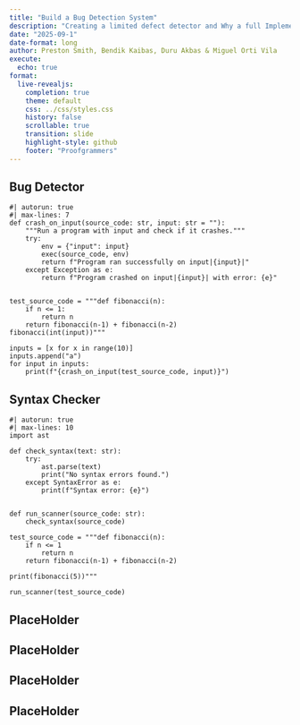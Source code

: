 ```yaml
---
title: "Build a Bug Detection System"
description: "Creating a limited defect detector and Why a full Implementation is not possible"
date: "2025-09-1"
date-format: long
author: Preston Smith, Bendik Kaibas, Duru Akbas & Miguel Orti Vila
execute:
  echo: true
format:
  live-revealjs:
    completion: true
    theme: default
    css: ../css/styles.css
    history: false
    scrollable: true
    transition: slide
    highlight-style: github
    footer: "Proofgrammers"
---
```


## Bug Detector

```pyodide
#| autorun: true
#| max-lines: 7
def crash_on_input(source_code: str, input: str = ""):
    """Run a program with input and check if it crashes."""
    try:
        env = {"input": input}
        exec(source_code, env)
        return f"Program ran successfully on input|{input}|"
    except Exception as e:
        return f"Program crashed on input|{input}| with error: {e}"


test_source_code = """def fibonacci(n):
    if n <= 1:
        return n
    return fibonacci(n-1) + fibonacci(n-2)
fibonacci(int(input))"""

inputs = [x for x in range(10)]
inputs.append("a")
for input in inputs:
    print(f"{crash_on_input(test_source_code, input)}")
```


## Syntax Checker

```pyodide
#| autorun: true
#| max-lines: 10
import ast

def check_syntax(text: str):
    try:
        ast.parse(text)
        print("No syntax errors found.")
    except SyntaxError as e:
        print(f"Syntax error: {e}")
        

def run_scanner(source_code: str):
    check_syntax(source_code)

test_source_code = """def fibonacci(n):
    if n <= 1
        return n
    return fibonacci(n-1) + fibonacci(n-2)

print(fibonacci(5))"""

run_scanner(test_source_code)
```


## PlaceHolder

## PlaceHolder

## PlaceHolder

## PlaceHolder